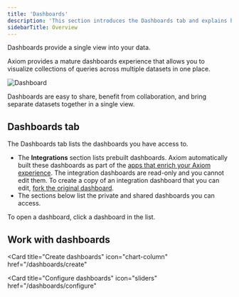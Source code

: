 ```yaml
---
title: 'Dashboards'
description: 'This section introduces the Dashboards tab and explains how to create your first dashboard.'
sidebarTitle: Overview
---
```


Dashboards provide a single view into your data.

Axiom provides a mature dashboards experience that allows you to visualize collections of queries across multiple datasets in one place.

<Frame caption="Dashboard">
  <img src="/doc-assets/shots/dashboards-introduction.png" alt="Dashboard" />
</Frame>

Dashboards are easy to share, benefit from collaboration, and bring separate datasets together in a single view.

## Dashboards tab

The Dashboards tab lists the dashboards you have access to.
- The **Integrations** section lists prebuilt dashboards. Axiom automatically built these dashboards as part of the [apps that enrich your Axiom experience](/apps/introduction). The integration dashboards are read-only and you cannot edit them. To create a copy of an integration dashboard that you can edit, [fork the original dashboard](/dashboards/configure#fork-dashboards).
- The sections below list the private and shared dashboards you can access.

To open a dashboard, click a dashboard in the list.

## Work with dashboards

<Card
  title="Create dashboards"
  icon="chart-column"
  href="/dashboards/create"
>
</Card>

<Card
  title="Configure dashboards"
  icon="sliders"
  href="/dashboards/configure"
>
</Card>